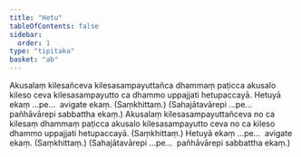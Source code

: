 ```yaml
---
title: "Hetu"
tableOfContents: false
sidebar:
  order: 1
type: "tipitaka"
basket: "ab"
---
```



<DynamicBreadcrumb />

<Division number="28">

<Paragraph number="1503">
Akusalaṃ kilesañceva kilesasampayuttañca dhammaṃ paṭicca akusalo kileso ceva kilesasampayutto ca dhammo uppajjati hetupaccayā.
</Paragraph>

<Paragraph number="1504">
Hetuyā ekaṃ …pe…  avigate ekaṃ. (Saṃkhittaṃ.)
</Paragraph>

<Paragraph number="1505">
(Sahajātavārepi …pe…  pañhāvārepi sabbattha ekaṃ.)
</Paragraph>

</Division>
<Division number="29">

<Paragraph number="1506">
Akusalaṃ kilesasampayuttañceva no ca kilesaṃ dhammaṃ paṭicca akusalo kilesasampayutto ceva no ca kileso dhammo uppajjati hetupaccayā. (Saṃkhittaṃ.)
</Paragraph>

<Paragraph number="1507">
Hetuyā ekaṃ …pe…  avigate ekaṃ. (Saṃkhittaṃ.)
</Paragraph>

<Paragraph number="1508">
(Sahajātavārepi …pe…  pañhāvārepi sabbattha ekaṃ.)
</Paragraph>
</Division>